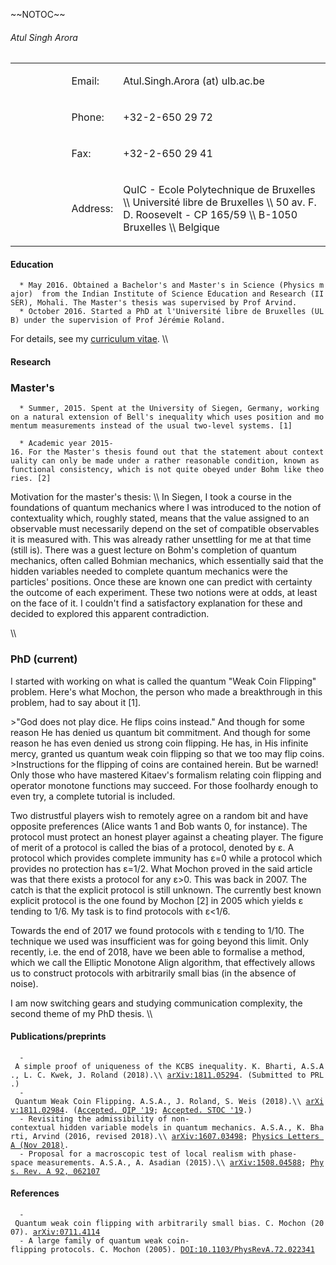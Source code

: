 ~~NOTOC~~
====== Atul Singh Arora ======

{| class="portrait"
|-
| style="width:159px;" rowspan="4" | <box w=150px border left>{{members:atulsingharora:AtulWebsitePicture.jpg?nolink&150}}</box> 
! style="width:50px;"| Email:
| style="width:541px;"| Atul.Singh.Arora (at) ulb.ac.be
|-
! Phone:
| +32-2-650 29 72
|-
! Fax:
| +32-2-650 29 41
|-
! Address:
| QuIC - Ecole Polytechnique de Bruxelles \\ Université libre de Bruxelles \\ 50 av. F. D. Roosevelt - CP 165/59 \\ B-1050 Bruxelles \\ Belgique
|}

====Education====
   * May 2016. Obtained a Bachelor's and Master's in Science (Physics major)  from the Indian Institute of Science Education and Research (IISER), Mohali. The Master's thesis was supervised by Prof Arvind.
   * October 2016. Started a PhD at l'Université libre de Bruxelles (ULB) under the supervision of Prof Jérémie Roland.

For details, see my [[https://atulsingharora.github.io/CV/cv.pdf|curriculum vitae]].
\\

====Research====
===Master's===
   * Summer, 2015. Spent at the University of Siegen, Germany, working on a natural extension of Bell's inequality which uses position and momentum measurements instead of the usual two-level systems. [1]

   * Academic year 2015-16. For the Master's thesis found out that the statement about contextuality can only be made under a rather reasonable condition, known as functional consistency, which is not quite obeyed under Bohm like theories. [2]

Motivation for the master's thesis: \\
In Siegen, I took a course in the foundations of quantum mechanics where I was introduced to the notion of contextuality which, roughly stated, means that the value assigned to an observable must necessarily depend on the set of compatible observables it is measured with. This was already rather unsettling for me at that time (still is). There was a guest lecture on Bohm's completion of quantum mechanics, often called Bohmian mechanics, which essentially said that the hidden variables needed to complete quantum mechanics were the particles' positions. Once these are known one can predict with certainty the outcome of each experiment. These two notions were at odds, at least on the face of it. I couldn't find a satisfactory explanation for these and decided to explored this apparent contradiction. 

\\

===PhD (current) ===
I started with working on what is called the quantum "Weak Coin Flipping" problem. Here's what Mochon, the person who made a breakthrough in this problem, had to say about it [1].

>"God does not play dice. He flips coins instead." And though for some reason He has denied us quantum bit commitment. And though for some reason he has even denied us strong coin flipping. He has, in His infinite mercy, granted us quantum weak coin flipping so that we too may flip coins. 
>Instructions for the flipping of coins are contained herein. But be warned! Only those who have mastered Kitaev's formalism relating coin flipping and operator monotone functions may succeed. For those foolhardy enough to even try, a complete tutorial is included.

Two distrustful players wish to remotely agree on a random bit and have opposite preferences (Alice wants 1 and Bob wants 0, for instance). The protocol must protect an honest player against a cheating player. The figure of merit of a protocol is called the bias of a protocol, denoted by ε. A protocol which provides complete immunity has ε=0 while a protocol which provides no protection has ε=1/2. What Mochon proved in the said article was that there exists a protocol for any ε>0. This was back in 2007. The catch is that the explicit protocol is still unknown. The currently best known explicit protocol is the one found by Mochon [2] in 2005 which yields ε tending to 1/6. My task is to find protocols with ε<1/6.

Towards the end of 2017 we found protocols with ε tending to 1/10. The technique we used was insufficient was for going beyond this limit. Only recently, i.e. the end of 2018, have we been able to formalise a method, which we call the Elliptic Monotone Align algorithm, that effectively allows us to construct protocols with arbitrarily small bias (in the absence of noise).

I am now switching gears and studying communication complexity, the second theme of my PhD thesis.
\\

====Publications/preprints====

   - A simple proof of uniqueness of the KCBS inequality. K. Bharti, A.S.A., L. C. Kwek, J. Roland (2018).\\ [[https://arxiv.org/abs/1811.05294|arXiv:1811.05294]]. (Submitted to PRL.)
   - Quantum Weak Coin Flipping. A.S.A., J. Roland, S. Weis (2018).\\ [[https://arxiv.org/abs/1811.02984|arXiv:1811.02984]]. ([[http://jila.colorado.edu/qip2019/program.html|Accepted. QIP '19]]; [[http://acm-stoc.org/stoc2019/STOC%202019%20accepted%20papers.html|Accepted. STOC '19]].)
   - Revisiting the admissibility of non-contextual hidden variable models in quantum mechanics. A.S.A., K. Bharti, Arvind (2016, revised 2018).\\ [[https://arxiv.org/abs/1607.03498|arXiv:1607.03498]]; [[https://doi.org/10.1016/j.physleta.2018.11.049|Physics Letters A (Nov 2018)]].
   - Proposal for a macroscopic test of local realism with phase-space measurements. A.S.A., A. Asadian (2015).\\ [[https://arxiv.org/abs/1508.04588|arXiv:1508.04588]]; [[https://doi.org/10.1103/PhysRevA.92.062107|Phys. Rev. A 92, 062107]]

====References====
   - Quantum weak coin flipping with arbitrarily small bias. C. Mochon (2007). [[https://arxiv.org/abs/0711.4114|arXiv:0711.4114]]
   - A large family of quantum weak coin-flipping protocols. C. Mochon (2005). [[https://arxiv.org/abs/quant-ph/0502068|DOI:10.1103/PhysRevA.72.022341]]
